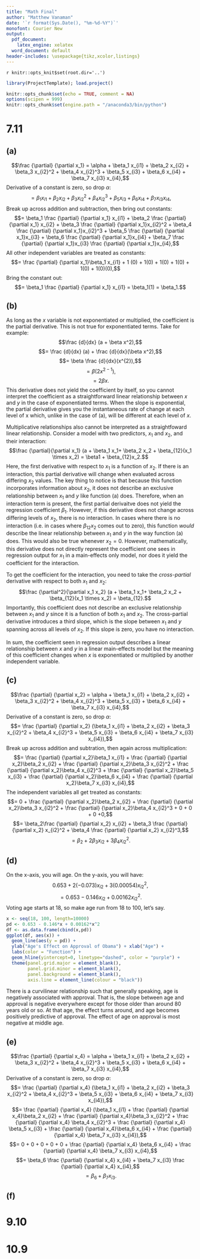 ```yaml
---
title: "Math Final"
author: "Matthew Vanaman"
date: '`r format(Sys.Date(), "%m-%d-%Y")`'
monofont: Courier New
output:
  pdf_document: 
    latex_engine: xelatex
  word_document: default
header-includes: \usepackage{tikz,xcolor,listings}
---
```

`r knitr::opts_knit$set(root.dir='..')`

```r
library(ProjectTemplate); load.project()
```

```r
knitr::opts_chunk$set(echo = TRUE, comment = NA)
options(scipen = 999)
knitr::opts_chunk$set(engine.path = "/anaconda3/bin/python")
```


# 7.11

## (a)

$$\frac {\partial} {\partial x_1} = \alpha + \beta_1 x_{i1} + \beta_2 x_{i2} + \beta_3 x_{i2}^2 + \beta_4 x_{i2}^3 + \beta_5 x_{i3} + \beta_6 x_{i4} + \beta_7 x_{i3} x_{i4},$$
Derivative of a constant is zero, so drop $\alpha$:
$$= \beta_1 x_{i1} + \beta_2 x_{i2} + \beta_3 x_{i2}^2 + \beta_4 x_{i2}^3 + \beta_5 x_{i3} + \beta_6 x_{i4} + \beta_7 x_{i3} x_{i4},$$
Break up across addition and subtraction, then bring out constants:
$$= \beta_1 \frac {\partial} {\partial x_1} x_{i1} + \beta_2 \frac {\partial} {\partial x_1} x_{i2} + \beta_3 \frac {\partial} {\partial x_1}x_{i2}^2 + \beta_4 \frac {\partial} {\partial x_1}x_{i2}^3 + \beta_5 \frac {\partial} {\partial x_1}x_{i3} + \beta_6 \frac {\partial} {\partial x_1}x_{i4} + \beta_7 \frac {\partial} {\partial x_1}x_{i3} \frac {\partial} {\partial x_1}x_{i4},$$
All other independent variables are treated as constants:
$$= \frac {\partial} {\partial x_1}\beta_1 x_{i1} + 1 (0) + 1(0) + 1(0) + 1(0) + 1(0) + 1(0)(0),$$
Bring the constant out:
$$= \beta_1 \frac {\partial} {\partial x_1} x_{i1} = \beta_1(1) = \beta_1.$$

## (b)

As long as the *x* variable is not exponentiated or multiplied, the coefficient is the partial derivative. This is not true for exponentiated terms. Take for example:
$$\frac {d}{dx} (a + \beta x^2),$$
$$= \frac {d}{dx} (a) + \frac {d}{dx}(\beta x^2),$$
$$= \beta \frac {d}{dx}(x^{2}),$$
$$= \beta (2 x^{2-1}),$$
$$=2\beta x.$$
This derivative does not yield the coefficient by itself, so you cannot interpret the coefficient as a straightforward linear relationship between *x* and *y* in the case of exponentiated terms. When the slope is exponential, the partial derivative gives you the instantaneous rate of change at each level of x which, unlike in the case of (a), will be different at each level of *x*.

Multiplicative relationships also cannot be interpreted as a straightfoward linear relationship. Consider a model with two predictors, $x_1$ and $x_2$, and their interaction: 
$$\frac {\partial}{\partial x_1} (a + \beta_1 x_1+ \beta_2 x_2 + \beta_{12}(x_1 \times x_2) = \beta1 + \beta_{12}x_2.$$
Here, the first derivative with respect to $x_1$ is a function of $x_{2}$. If there is an interaction, this partial derivative will change when evaluated across differing $x_2$ values. The key thing to notice is that because this function incorporates information about $x_2$, it does not describe an exclusive relationship between $x_1$ and $y$ like function (a) does.  Therefore, when an interaction term is present, the first partial derivaitve does not yield the regression coefficient $\beta_1$. However, if this derivative does not change across differing levels of $x_2$, there is no interaction. In cases where there is no interaction (i.e. in cases where $\beta_{12} x_2$ comes out to zero), this function *would*  describe the linear relationship between $x_1$ and $y$ in the way function (a) does. This would also be true whenever $x_2 = 0$. However, mathematically, this derivative does not directly represent the coefficient one sees in regression output for $x_1$ in a main-effects only model, nor does it yield the coefficient for the interaction. 

To get the coefficient for the interaction, you need to take the *cross-partial* derivative with respect to both $x_1$ and $x_2$:
$$\frac {\partial^2}{\partial x_1 x_2} (a + \beta_1 x_1+ \beta_2 x_2 + \beta_{12}(x_1 \times x_2) = \beta_{12}.$$
Importantly, this coefficient does not describe an exclusive relationship between $x_1$ and $y$ since it is a function of both $x_1$ and $x_2$. The cross-partial derivative introduces a third slope, which is the slope between $x_1$ and $y$ spanning across all levels of $x_2$. If this slope is zero, you have no interaction. 

In sum, the coefficient seen in regression output describes a linear relationship between $x$ and $y$ in a linear main-effects model but the meaning of this coefficient changes when $x$ is exponentiated or multiplied by another independent variable.  

## (c)

$$\frac {\partial} {\partial x_2} = \alpha + \beta_1 x_{i1} + \beta_2 x_{i2} + \beta_3 x_{i2}^2 + \beta_4 x_{i2}^3 + \beta_5 x_{i3} + \beta_6 x_{i4} + \beta_7 x_{i3} x_{i4},$$
Derivative of a constant is zero, so drop $\alpha$:
$$= \frac {\partial} {\partial x_2} (\beta_1 x_{i1} + \beta_2 x_{i2} + \beta_3 x_{i2}^2 + \beta_4 x_{i2}^3 + \beta_5 x_{i3} + \beta_6 x_{i4} + \beta_7 x_{i3} x_{i4}),$$
Break up across addition and subtration, then again across multiplication:
$$= \frac {\partial} {\partial x_2}\beta_1  x_{i1} + \frac {\partial} {\partial x_2}\beta_2  x_{i2} + \frac {\partial} {\partial x_2}\beta_3 x_{i2}^2 + \frac {\partial} {\partial x_2}\beta_4 x_{i2}^3 + \frac {\partial} {\partial x_2}\beta_5 x_{i3} + \frac {\partial} {\partial x_2}\beta_6 x_{i4} + \frac {\partial} {\partial x_2}\beta_7 x_{i3} x_{i4},$$
The independent variables all get treated as constants:
$$= 0 + \frac {\partial} {\partial x_2}\beta_2  x_{i2} + \frac {\partial} {\partial x_2}\beta_3  x_{i2}^2 + \frac {\partial} {\partial x_2}\beta_4  x_{i2}^3 + 0 + 0 + 0 +0,$$
$$= \beta_2\frac {\partial} {\partial x_2} x_{i2} + \beta_3 \frac {\partial} {\partial x_2}  x_{i2}^2 + \beta_4 \frac {\partial} {\partial x_2}  x_{i2}^3,$$
$$= \beta_2 + 2\beta_3  x_{i2} + 3 \beta_4 x_{i2}^2.$$

## (d)

On the x-axis, you will age. On the y-axis, you will have: \newline
$$0.653 + 2(−0.073)x_{i2} + 3(0.00054)x_{i2}^2,$$
$$= 0.653 − 0.146x_{i2} + 0.00162x_{i2}^2.$$
Voting age starts at 18, so make age run from 18 to 100, let's say.

```r
x <- seq(18, 100, length=10000)
pd <- 0.653 - 0.146*x + 0.00162*x^2
df <- as.data.frame(cbind(x,pd))
ggplot(df, aes(x)) +
  geom_line(aes(y = pd)) +
  ylab("Age's Effect on Approval of Obama") + xlab("Age") +
  labs(color = "Function") +
  geom_hline(yintercept=0, linetype="dashed", color = "purple") +
  theme(panel.grid.major = element_blank(), 
        panel.grid.minor = element_blank(),
        panel.background = element_blank(), 
        axis.line = element_line(colour = "black"))
```

There is a curvilinear relationship such that generally speaking, age is negatively associated with approval. That is, the slope between age and approval is negative everywhere except for those older than around 80 years old or so. At that age, the effect turns around, and age becomes positively predictive of approval. The effect of age on approval is most negative at middle age.

## (e)

$$\frac {\partial} {\partial x_4} = \alpha + \beta_1 x_{i1} + \beta_2 x_{i2} + \beta_3 x_{i2}^2 + \beta_4 x_{i2}^3 + \beta_5 x_{i3} + \beta_6 x_{i4} + \beta_7 x_{i3} x_{i4},$$
Derivative of a constant is zero, so drop $\alpha$:
$$= \frac {\partial} {\partial x_4} (\beta_1 x_{i1} + \beta_2 x_{i2} + \beta_3 x_{i2}^2 + \beta_4 x_{i2}^3 + \beta_5 x_{i3} + \beta_6 x_{i4} + \beta_7 x_{i3} x_{i4}),$$
$$= \frac {\partial} {\partial x_4} (\beta_1 x_{i1} + \frac {\partial} {\partial x_4}\beta_2 x_{i2} + \frac {\partial} {\partial x_4}\beta_3 x_{i2}^2 + \frac {\partial} {\partial x_4} \beta_4 x_{i2}^3 + \frac {\partial} {\partial x_4} \beta_5 x_{i3} + \frac {\partial} {\partial x_4}\beta_6 x_{i4} + \frac {\partial} {\partial x_4} \beta_7 x_{i3} x_{i4}),$$
$$= 0 + 0 + 0 + 0 + 0 + \frac {\partial} {\partial x_4} \beta_6 x_{i4} + \frac {\partial} {\partial x_4} \beta_7 x_{i3} x_{i4},$$
$$= \beta_6 \frac {\partial} {\partial x_4} x_{i4} + \beta_7 x_{i3} \frac {\partial} {\partial x_4} x_{i4},$$
$$= \beta_6 + \beta_7 x_{i3}.$$

## (f)




# 9.10


# 10.9